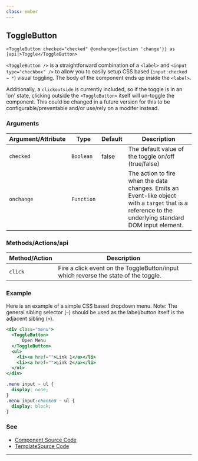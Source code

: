 ```yaml
---
class: ember
---
```

## ToggleButton

`<ToggleButton checked="checked" @onchange={{action 'change'}} as |api|>Toggle</ToggleButton>`

`<ToggleButton />` is a straightforward combination of a `<label>` and `<input type="checkbox" />` to allow you to easily setup CSS based (`input:checked ~ *`) visual toggling. The body of the component ends up inside the `<label>`.

Additionally, a `clickoutside` is currently included, so if the toggle is in an 'on' state, clicking outside the `<ToggleButton>` itself will un-toggle the component. This could be changed in a future version for this to be configurable/preventable and/or use/rely on a modifer instead.

### Arguments

| Argument/Attribute | Type | Default | Description |
| --- | --- | --- | --- |
| `checked` | `Boolean` | false | The default value of the toggle on/off (true/false) |
| `onchange` | `Function` |  | The action to fire when the data changes. Emits an Event-like object with a `target` that is a reference to the underlying standard DOM input element. |

### Methods/Actions/api

| Method/Action |  Description |
| --- | --- |
| `click` | Fire a click event on the ToggleButton/input which reverse the state of the toggle. |

### Example

Here is an example of a simple CSS based dropdown menu. Note: The general sibling selector (`~`) should be used as the label/button itself is the adjacent sibling (`+`).

```handlebars
<div class="menu">
  <ToggleButton>
	  Open Menu
  </ToggleButton>
  <ul>
    <li><a href="">Link 1</a></li>
    <li><a href="">Link 2</a></li>
  </ul>
</div>
```

```css
.menu input ~ ul {
  display: none;
}
.menu input:checked ~ ul {
  display: block;
}
```



### See

- [Component Source Code](./index.js)
- [TemplateSource Code](./index.hbs)

---

